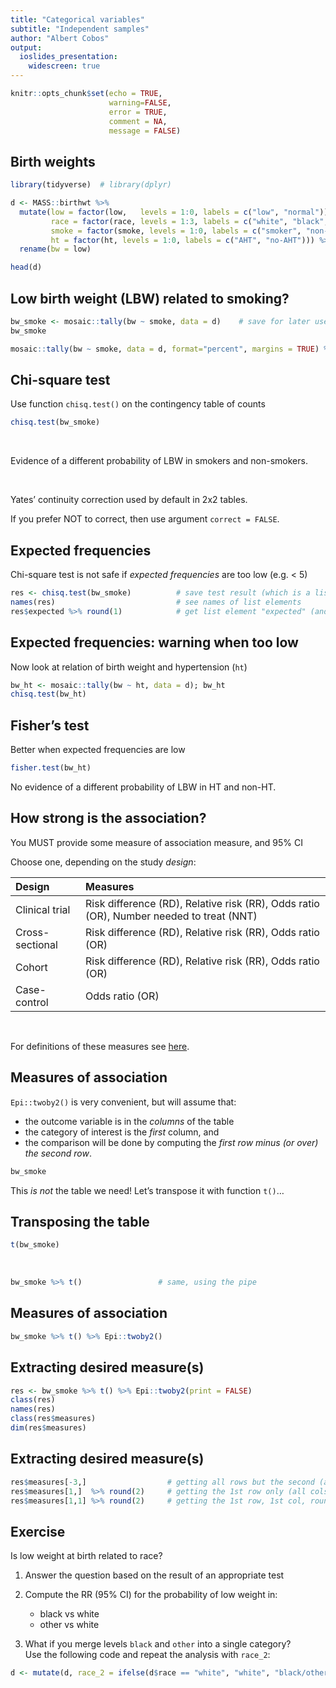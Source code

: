 ```yaml
---
title: "Categorical variables"
subtitle: "Independent samples"
author: "Albert Cobos"
output: 
  ioslides_presentation:
    widescreen: true
---
```


```r

knitr::opts_chunk$set(echo = TRUE, 
                      warning=FALSE, 
                      error = TRUE,
                      comment = NA,
                      message = FALSE)
```

## Birth weights

```r
library(tidyverse)  # library(dplyr)

d <- MASS::birthwt %>%
  mutate(low = factor(low,   levels = 1:0, labels = c("low", "normal")),
         race = factor(race, levels = 1:3, labels = c("white", "black", "other")),
         smoke = factor(smoke, levels = 1:0, labels = c("smoker", "non-smoker")),
         ht = factor(ht, levels = 1:0, labels = c("AHT", "no-AHT"))) %>% 
  rename(bw = low)

head(d)

```


## Low birth weight (LBW) related to smoking?

```r
bw_smoke <- mosaic::tally(bw ~ smoke, data = d)    # save for later use
bw_smoke   

mosaic::tally(bw ~ smoke, data = d, format="percent", margins = TRUE) %>% round(1)
```


## Chi-square test

Use function `chisq.test()` on the contingency table of counts

```r
chisq.test(bw_smoke)  
```

\

Evidence of a different probability of LBW in smokers and non-smokers.

\

Yates' continuity correction used by default in 2x2 tables. 

If you prefer NOT to correct, then use argument `correct = FALSE`.


## Expected frequencies

Chi-square test is not safe if *expected frequencies* are too low (e.g. < 5)
    
```r
res <- chisq.test(bw_smoke)          # save test result (which is a list)
names(res)                           # see names of list elements
res$expected %>% round(1)            # get list element "expected" (and round it)
```



## Expected frequencies: warning when too low

Now look at relation of birth weight and hypertension (`ht`)

```r
bw_ht <- mosaic::tally(bw ~ ht, data = d); bw_ht
chisq.test(bw_ht)
```


## Fisher's test

Better when expected frequencies are low

```r
fisher.test(bw_ht)
```

No evidence of a different probability of LBW in HT and non-HT.

## How strong is the association?

You MUST provide some measure of association measure, and 95% CI

Choose one, depending on the study *design*:

Design           Measures
---------------  ---------------------------------------------------------------------------------------
Clinical trial   Risk difference (RD), Relative risk (RR), Odds ratio (OR), Number needed to treat (NNT)
Cross-sectional  Risk difference (RD), Relative risk (RR), Odds ratio (OR)
Cohort           Risk difference (RD), Relative risk (RR), Odds ratio (OR)
Case-control     Odds ratio (OR)
---------------  ---------------------------------------------------------------------------------------

\

For definitions of these measures see [here](https://acobos.github.io/DA/analysis-of-categorical-data.html#association-measures).
    
## Measures of association

`Epi::twoby2()` is very convenient, but will assume that:

- the outcome variable is in the *columns* of the table
- the category of interest is the *first* column, and 
- the comparison will be done by computing the *first row minus (or over) the second row*.


```r
bw_smoke
```

This *is not* the table we need!  Let's transpose it with function `t()`...

## Transposing the table

```r
t(bw_smoke)

```

\

```r
bw_smoke %>% t()                 # same, using the pipe
```


## Measures of association

```r
bw_smoke %>% t() %>% Epi::twoby2()             

```


## Extracting desired measure(s)

```r
res <- bw_smoke %>% t() %>% Epi::twoby2(print = FALSE)   
class(res)
names(res)
class(res$measures)
dim(res$measures)

```

## Extracting desired measure(s)

```r
res$measures[-3,]                  # getting all rows but the second (and all cols)
res$measures[1,]  %>% round(2)     # getting the 1st row only (all cols), rounded 
res$measures[1,1] %>% round(2)     # getting the 1st row, 1st col, rounded 

```




## Exercise

Is low weight at birth related to race? 

1. Answer the question based on the result of an appropriate test

2. Compute the RR (95% CI) for the probability of low weight in:

    - black vs white
    - other vs white
    

3. What if you merge levels `black` and `other` into a single category?  
Use the following code and repeat the analysis with `race_2`:

```r
d <- mutate(d, race_2 = ifelse(d$race == "white", "white", "black/other"))
```




